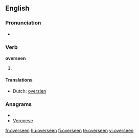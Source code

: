 ==English==

===Pronunciation===
*{{IPA|/'ovəɻsin/}}

===Verb===
'''overseen'''

# {{past participle of|[[oversee]]}}

====Translations====
{{trans-top|past participle of oversee}}
*Dutch: [[overzien]]
{{trans-mid}}
{{trans-bottom}}

===Anagrams===
* {{alphagram|eeenorsv}}
* [[Veronese#English|Veronese]]

[[fr:overseen]]
[[hu:overseen]]
[[fi:overseen]]
[[te:overseen]]
[[vi:overseen]]